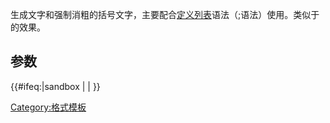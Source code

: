 {{Documentation subpage}}

生成文字和强制消粗的括号文字，主要配合[[WP:定义列表|定义列表]]语法（;语法）使用。类似于{{Tl|nihongo}}的效果。

== 参数 ==
{{tlc|nbb|前导文字|括号内文字}}

<includeonly>{{#ifeq:{{SUBPAGENAME}}|sandbox | |
[[Category:格式模板]]
}}</includeonly>